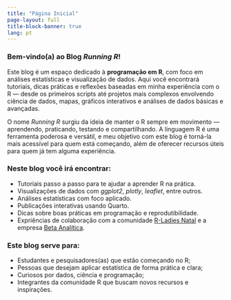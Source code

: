 ---
title: "Página Inicial"
page-layout: full
title-block-banner: true
lang: pt
---

### **Bem-vindo(a) ao Blog *Running R*!**

Este blog é um espaço dedicado à **programação em R**, com foco em análises estatísticas e visualização de dados. Aqui você encontrará tutoriais, dicas práticas e reflexões baseadas em minha experiência com o R --- desde os primeiros scripts até projetos mais complexos envolvendo ciência de dados, mapas, gráficos interativos e análises de dados básicas e avançadas.

O nome *Running R* surgiu da ideia de manter o R sempre em movimento --- aprendendo, praticando, testando e compartilhando. A linguagem R é uma ferramenta poderosa e versátil, e meu objetivo com este blog é torná-la mais acessível para quem está começando, além de oferecer recursos úteis para quem já tem alguma experiência.

### Neste blog você irá encontrar:

-   Tutoriais passo a passo para te ajudar a aprender R na prática.
-   Visualizações de dados com *ggplot2*, *plotly*, *leaflet*, entre outros.
-   Análises estatísticas com foco aplicado.
-   Publicações interativas usando Quarto.
-   Dicas sobre boas práticas em programação e reprodutibilidade.
-   Expriências de colaboração com a comunidade [R-Ladies Natal](https://rladies.org/) e a empresa [Beta Analítica](https://www.instagram.com/beta.analitica/).

### Este blog serve para:

-   Estudantes e pesquisadores(as) que estão começando no R;
-   Pessoas que desejam aplicar estatística de forma prática e clara;
-   Curiosos por dados, ciência e programação;
-   Integrantes da comunidade R que buscam novos recursos e inspirações.
